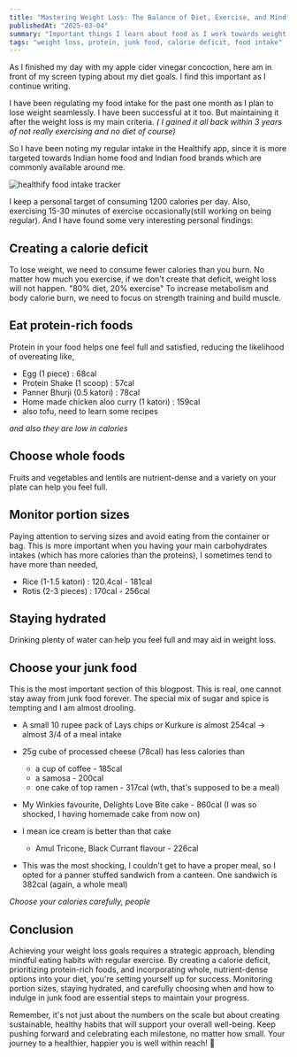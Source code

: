 ```yaml
---
title: "Mastering Weight Loss: The Balance of Diet, Exercise, and Mindful Choices"
publishedAt: "2025-03-04"
summary: "Important things I learn about food as I work towards weight loss goals"
tags: "weight loss, protein, junk food, calorie deficit, food intake"
---
```


As I finished my day with my apple cider vinegar concoction, here  am in front of my screen typing about my diet goals. I find this important as I continue writing.

I have been regulating my food intake for the past one month as I plan to lose weight seamlessly. I have been successful at it too. But maintaining it after the weight loss is my main criteria. 
_( I gained it all back within 3 years of not really exercising and no diet of course)_

So I have been noting my regular intake in the Healthify app, since it is more targeted towards Indian home food and Indian food brands which are commonly available around me. 

<Image
  src="/photos/healthify.jpg"
  alt="healthify food intake tracker"
  width={500}
  height={500}
  style="margin: 0 auto;"
/>

I keep a personal target of consuming 1200 calories per day. Also, exercising 15-30 minutes of exercise occasionally(still working on being regular). And I have found some very interesting personal findings:

## Creating a calorie deficit
To lose weight, we need to consume fewer calories than you burn. No matter how much you exercise, if we don't create that deficit, weight loss will not happen.
"80% diet, 20% exercise"
To increase metabolism and body calorie burn, we need to focus on strength training and build muscle.

## Eat protein-rich foods
Protein in your food helps one feel full and satisfied, reducing the likelihood of overeating like,
- Egg (1 piece) : 68cal
- Protein Shake (1 scoop) : 57cal
- Panner Bhurji (0.5 katori) : 78cal
- Home made chicken aloo curry (1 katori) : 159cal
- also tofu, need to learn some recipes

 _and also they are low in calories_

## Choose whole foods
Fruits and vegetables and lentils are nutrient-dense and a variety on your plate can help you feel full.

## Monitor portion sizes
Paying attention to serving sizes and avoid eating from the container or bag. This is more important when you having your main carbohydrates intakes (which has more calories than the proteins), I sometimes tend to have more than needed,
- Rice (1-1.5 katori) : 120.4cal - 181cal
- Rotis (2-3 pieces) : 170cal - 256cal

## Staying hydrated 
Drinking plenty of water can help you feel full and may aid in weight loss.

## Choose your junk food
This is the most important section of this blogpost. 
This is real, one cannot stay away from junk food forever. The special mix of sugar and spice is tempting and I am almost drooling.

- A small 10 rupee pack of Lays chips or Kurkure is almost 254cal -> almost 3/4 of a meal intake
- 25g cube of processed cheese (78cal) has less calories than 
	- a cup of coffee - 185cal
	- a samosa - 200cal
	- one cake of top ramen - 317cal (wth, that's supposed to be a meal)
- My Winkies favourite, Delights Love Bite cake - 860cal (I was so shocked, I having homemade cake from now on)
- I mean ice cream is better than that cake
	- Amul Tricone, Black Currant flavour - 226cal

- This was the most shocking, I couldn't get to have a proper meal, so I opted for a panner stuffed sandwich from a canteen. One sandwich is 382cal (again, a whole meal)

_Choose your calories carefully, people_

## Conclusion
Achieving your weight loss goals requires a strategic approach, blending mindful eating habits with regular exercise. By creating a calorie deficit, prioritizing protein-rich foods, and incorporating whole, nutrient-dense options into your diet, you're setting yourself up for success. Monitoring portion sizes, staying hydrated, and carefully choosing when and how to indulge in junk food are essential steps to maintain your progress.

Remember, it's not just about the numbers on the scale but about creating sustainable, healthy habits that will support your overall well-being. Keep pushing forward and celebrating each milestone, no matter how small. Your journey to a healthier, happier you is well within reach! 🌟
